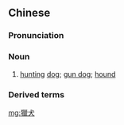 ==Chinese==
{{zh-forms|s=猎犬}}

===Pronunciation===
{{zh-pron
|m=lièquǎn
|c=lip6 hyun2
|cat=n
}}

===Noun===
{{zh-noun}}

# [[hunting]] [[dog]]; [[gun dog]]; [[hound]]

===Derived terms===
{{zh-der|灰獵犬}}

{{zh-cat|Dogs}}

[[mg:獵犬]]